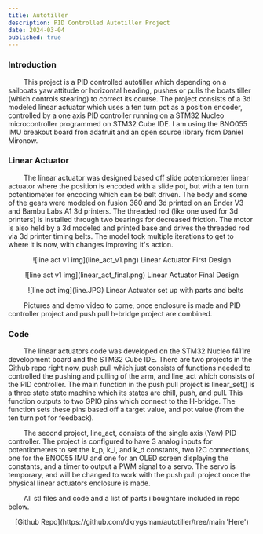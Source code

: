 ```yaml
---
title: Autotiller 
description: PID Controlled Autotiller Project 
date: 2024-03-04
published: true
---
```


### Introduction 

&nbsp;&nbsp;&nbsp;&nbsp;&nbsp;&nbsp;&nbsp;&nbsp;This project is a PID controlled autotiller which depending on a sailboats yaw attitude or horizontal heading, pushes or pulls the boats tiller (which controls stearing) to correct its course. The project consists of a 3d modeled linear actuator which uses a ten turn pot as a position encoder, controlled by a one axis PID controller running on a STM32 Nucleo microcontroller programmed on STM32 Cube IDE. I am using the BNO055 IMU breakout board fron adafruit and an open source library from Daniel Mironow. 

### Linear Actuator 

&nbsp;&nbsp;&nbsp;&nbsp;&nbsp;&nbsp;&nbsp;&nbsp;The linear actuator was designed based off slide potentiometer linear actuator where the position is encoded with a slide pot, but with a ten turn potentiometer for encoding which can be belt driven. The body and some of the gears were modeled on fusion 360 and 3d printed on an Ender V3 and Bambu Labs A1 3d printers. The threaded rod (like one used for 3d printers) is installed through two bearings for decreased friction. The motor is also held by a 3d modeled and printed base and drives the threaded rod via 3d printer timing belts. The model took multiple iterations to get to where it is now, with changes improving it's action. 

<p align="center">
    ![line act v1 img](line_act_v1.png)
 Linear Actuator First Design  
</p>

<p align="center">
    ![line act v1 img](linear_act_final.png)
 Linear Actuator Final Design  
</p>

<p align="center">
    ![line act img](line.JPG)
 Linear Actuator set up with parts and belts
</p>

&nbsp;&nbsp;&nbsp;&nbsp;&nbsp;&nbsp;&nbsp;&nbsp;Pictures and demo video to come, once enclosure is made and PID controller project and push pull h-bridge project are combined.

### Code

&nbsp;&nbsp;&nbsp;&nbsp;&nbsp;&nbsp;&nbsp;&nbsp;The linear actuators code was developed on the STM32 Nucleo f411re development board and the STM32 Cube IDE. There are two projects in the Github repo right now, push pull which just consists of functions needed to controlled the pushing and pulling of the arm, and line_act which consists of the PID controller. The main function in the push pull project is linear_set() is a three state state machine which its states are chill, push, and pull. This function outputs to two GPIO pins which connect to the H-bridge. The function sets these pins based off a target value, and pot value (from the ten turn pot for feedback).  

&nbsp;&nbsp;&nbsp;&nbsp;&nbsp;&nbsp;&nbsp;&nbsp;The second project, line_act, consists of the single axis (Yaw) PID controller. The project is configured to have 3 analog inputs for potentiometers to set the k_p, k_i, and k_d constants, two I2C connections, one for the BNO055 IMU and one for an OLED screen displaying the constants, and a timer to output a PWM signal to a servo. The servo is temporary, and will be changed to work with the push pull project once the physical linear actuators enclosure is made. 
 
&nbsp;&nbsp;&nbsp;&nbsp;&nbsp;&nbsp;&nbsp;&nbsp;All stl files and code and a list of parts i boughtare included in repo below. 

<p align="center">
    [Github Repo](https://github.com/dkrygsman/autotiller/tree/main 'Here')
</p>
